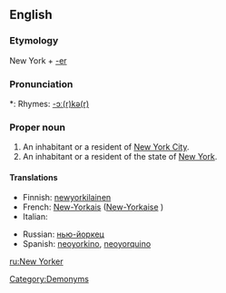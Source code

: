 ==English==

===Etymology===
New York + [[-er]]

===Pronunciation===
*: Rhymes: [[Rhymes:English:-ɔː(r)kə(r)|-ɔː(r)kə(r)]]

===Proper noun===
{{en-proper noun|New Yorkers}}

# An inhabitant or a resident of [[New York City]].
# An inhabitant or a resident of the state of [[New York]].

====Translations====
{{top}}
* Finnish: [[newyorkilainen]]
* French: [[New-Yorkais]] {{m}} ([[New-Yorkaise]] {{f}})
* Italian: {{t-|it|newyorkese|m|f}}
{{mid}}
* Russian: [[нью-йоркец]] {{m}}
* Spanish: [[neoyorkino]], [[neoyorquino]] {{m}}
{{bottom}}

[[Category:Demonyms]]

[[ru:New Yorker]]